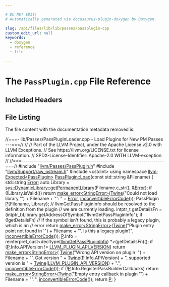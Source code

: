 ```yaml
---

# DO NOT EDIT!
# Automatically generated via docusaurus-plugin-doxygen by Doxygen.

slug: /api/files/lib/lib/passes/passplugin-cpp
custom_edit_url: null
keywords:
  - doxygen
  - reference
  - file

---
```





# The `PassPlugin.cpp` File Reference

<DoxygenPage pluginConfig={pluginConfig}>



## Included Headers

<IncludesList>
<IncludesListItem
  filePath="llvm/Passes/PassPlugin.h"
  permalink="/docs/api/files/include/include/llvm/include/llvm/passes/passplugin-h"
  isLocal="true" />
<IncludesListItem
  filePath="llvm/Support/raw_ostream.h"
  permalink="/docs/api/files/include/include/llvm/include/llvm/support/raw-ostream-h"
  isLocal="true" />
<IncludesListItem
  filePath="cstdint"
  permalink=""
  isLocal="false" />
</IncludesList>


## File Listing

The file content with the documentation metadata removed is:

<ProgramListing>

<Link id="l00001" /><CodeLine lineNumber="1"><Highlight kind="comment">//===- lib/Passes/PassPluginLoader.cpp - Load Plugins for New PM Passes ---===//</Highlight><Highlight kind="normal"></Highlight></CodeLine>
<Link id="l00002" /><CodeLine lineNumber="2"><Highlight kind="normal"></Highlight><Highlight kind="comment">//</Highlight><Highlight kind="normal"></Highlight></CodeLine>
<Link id="l00003" /><CodeLine lineNumber="3"><Highlight kind="normal"></Highlight><Highlight kind="comment">// Part of the LLVM Project, under the Apache License v2.0 with LLVM Exceptions.</Highlight><Highlight kind="normal"></Highlight></CodeLine>
<Link id="l00004" /><CodeLine lineNumber="4"><Highlight kind="normal"></Highlight><Highlight kind="comment">// See https://llvm.org/LICENSE.txt for license information.</Highlight><Highlight kind="normal"></Highlight></CodeLine>
<Link id="l00005" /><CodeLine lineNumber="5"><Highlight kind="normal"></Highlight><Highlight kind="comment">// SPDX-License-Identifier: Apache-2.0 WITH LLVM-exception</Highlight><Highlight kind="normal"></Highlight></CodeLine>
<Link id="l00006" /><CodeLine lineNumber="6"><Highlight kind="normal"></Highlight><Highlight kind="comment">//</Highlight><Highlight kind="normal"></Highlight></CodeLine>
<Link id="l00007" /><CodeLine lineNumber="7"><Highlight kind="normal"></Highlight><Highlight kind="comment">//===----------------------------------------------------------------------===//</Highlight><Highlight kind="normal"></Highlight></CodeLine>
<Link id="l00008" /><CodeLine lineNumber="8"><Highlight kind="normal"></Highlight></CodeLine>
<Link id="l00009" /><CodeLine lineNumber="9"><Highlight kind="normal"></Highlight><Highlight kind="preprocessor">#include &quot;<a href="/docs/api/files/include/include/llvm/include/llvm/passes/passplugin-h">llvm/Passes/PassPlugin.h</a>&quot;</Highlight><Highlight kind="normal"></Highlight></CodeLine>
<Link id="l00010" /><CodeLine lineNumber="10"><Highlight kind="normal"></Highlight><Highlight kind="preprocessor">#include &quot;<a href="/docs/api/files/include/include/llvm/include/llvm/support/raw-ostream-h">llvm/Support/raw&#95;ostream.h</a>&quot;</Highlight><Highlight kind="normal"></Highlight></CodeLine>
<Link id="l00011" /><CodeLine lineNumber="11"><Highlight kind="normal"></Highlight></CodeLine>
<Link id="l00012" /><CodeLine lineNumber="12"><Highlight kind="normal"></Highlight><Highlight kind="preprocessor">#include &lt;cstdint&gt;</Highlight><Highlight kind="normal"></Highlight></CodeLine>
<Link id="l00013" /><CodeLine lineNumber="13"><Highlight kind="normal"></Highlight></CodeLine>
<Link id="l00014" /><CodeLine lineNumber="14"><Highlight kind="normal"></Highlight><Highlight kind="keyword">using namespace </Highlight><Highlight kind="normal"><a href="/docs/api/namespaces/llvm">llvm</a>;</Highlight></CodeLine>
<Link id="l00015" /><CodeLine lineNumber="15"><Highlight kind="normal"></Highlight></CodeLine>
<Link id="l00016" /><CodeLine lineNumber="16" lineLink="/docs/api/classes/llvm/passplugin/#a16bba9d356b9f317678e118c6de531da"><Highlight kind="normal"><a href="/docs/api/classes/llvm/expected">Expected&lt;PassPlugin&gt;</a> <a href="/docs/api/classes/llvm/passplugin/#a16bba9d356b9f317678e118c6de531da">PassPlugin::Load</a>(</Highlight><Highlight kind="keyword">const</Highlight><Highlight kind="normal"> std::string &amp;Filename) &#123;</Highlight></CodeLine>
<Link id="l00017" /><CodeLine lineNumber="17"><Highlight kind="normal">  std::string <a href="/docs/api/classes/llvm/error">Error</a>;</Highlight></CodeLine>
<Link id="l00018" /><CodeLine lineNumber="18"><Highlight kind="normal">  </Highlight><Highlight kind="keyword">auto</Highlight><Highlight kind="normal"> Library =</Highlight></CodeLine>
<Link id="l00019" /><CodeLine lineNumber="19"><Highlight kind="normal">      <a href="/docs/api/classes/llvm/sys/dynamiclibrary/#a5fe607fc919d5fcd00bdfded75f46643">sys::DynamicLibrary::getPermanentLibrary</a>(Filename.c&#95;str(), &amp;<a href="/docs/api/classes/llvm/error">Error</a>);</Highlight></CodeLine>
<Link id="l00020" /><CodeLine lineNumber="20"><Highlight kind="normal">  </Highlight><Highlight kind="keywordflow">if</Highlight><Highlight kind="normal"> (!Library.isValid())</Highlight></CodeLine>
<Link id="l00021" /><CodeLine lineNumber="21"><Highlight kind="normal">    </Highlight><Highlight kind="keywordflow">return</Highlight><Highlight kind="normal"> <a href="/docs/api/namespaces/llvm/#a9999bd897fc8a1648bd69b36fee2d357">make&#95;error&lt;StringError&gt;</a>(<a href="/docs/api/classes/llvm/twine">Twine</a>(</Highlight><Highlight kind="stringliteral">&quot;Could not load library &#39;&quot;</Highlight><Highlight kind="normal">) +</Highlight></CodeLine>
<Link id="l00022" /><CodeLine lineNumber="22"><Highlight kind="normal">                                       Filename + </Highlight><Highlight kind="stringliteral">&quot;&#39;: &quot;</Highlight><Highlight kind="normal"> + <a href="/docs/api/classes/llvm/error">Error</a>,</Highlight></CodeLine>
<Link id="l00023" /><CodeLine lineNumber="23"><Highlight kind="normal">                                   <a href="/docs/api/namespaces/llvm/#a2b43c21951d0948b34bcf7019949032d">inconvertibleErrorCode</a>());</Highlight></CodeLine>
<Link id="l00024" /><CodeLine lineNumber="24"><Highlight kind="normal"></Highlight></CodeLine>
<Link id="l00025" /><CodeLine lineNumber="25"><Highlight kind="normal">  PassPlugin <a href="/docs/api/files/lib/lib/option/option-cpp/#a04665169063c8ca1f2ea96c27fc7c2b2">P</a>&#123;Filename, Library&#125;;</Highlight></CodeLine>
<Link id="l00026" /><CodeLine lineNumber="26"><Highlight kind="normal"></Highlight></CodeLine>
<Link id="l00027" /><CodeLine lineNumber="27"><Highlight kind="normal">  </Highlight><Highlight kind="comment">// llvmGetPassPluginInfo should be resolved to the definition from the plugin</Highlight><Highlight kind="normal"></Highlight></CodeLine>
<Link id="l00028" /><CodeLine lineNumber="28"><Highlight kind="normal">  </Highlight><Highlight kind="comment">// we are currently loading.</Highlight><Highlight kind="normal"></Highlight></CodeLine>
<Link id="l00029" /><CodeLine lineNumber="29"><Highlight kind="normal">  intptr&#95;t getDetailsFn =</Highlight></CodeLine>
<Link id="l00030" /><CodeLine lineNumber="30"><Highlight kind="normal">      (intptr&#95;t)Library.getAddressOfSymbol(</Highlight><Highlight kind="stringliteral">&quot;llvmGetPassPluginInfo&quot;</Highlight><Highlight kind="normal">);</Highlight></CodeLine>
<Link id="l00031" /><CodeLine lineNumber="31"><Highlight kind="normal"></Highlight></CodeLine>
<Link id="l00032" /><CodeLine lineNumber="32"><Highlight kind="normal">  </Highlight><Highlight kind="keywordflow">if</Highlight><Highlight kind="normal"> (!getDetailsFn)</Highlight></CodeLine>
<Link id="l00033" /><CodeLine lineNumber="33"><Highlight kind="normal">    </Highlight><Highlight kind="comment">// If the symbol isn&#39;t found, this is probably a legacy plugin, which is an</Highlight><Highlight kind="normal"></Highlight></CodeLine>
<Link id="l00034" /><CodeLine lineNumber="34"><Highlight kind="normal">    </Highlight><Highlight kind="comment">// error</Highlight><Highlight kind="normal"></Highlight></CodeLine>
<Link id="l00035" /><CodeLine lineNumber="35"><Highlight kind="normal">    </Highlight><Highlight kind="keywordflow">return</Highlight><Highlight kind="normal"> <a href="/docs/api/namespaces/llvm/#a9999bd897fc8a1648bd69b36fee2d357">make&#95;error&lt;StringError&gt;</a>(<a href="/docs/api/classes/llvm/twine">Twine</a>(</Highlight><Highlight kind="stringliteral">&quot;Plugin entry point not found in &#39;&quot;</Highlight><Highlight kind="normal">) +</Highlight></CodeLine>
<Link id="l00036" /><CodeLine lineNumber="36"><Highlight kind="normal">                                       Filename + </Highlight><Highlight kind="stringliteral">&quot;&#39;. Is this a legacy plugin?&quot;</Highlight><Highlight kind="normal">,</Highlight></CodeLine>
<Link id="l00037" /><CodeLine lineNumber="37"><Highlight kind="normal">                                   <a href="/docs/api/namespaces/llvm/#a2b43c21951d0948b34bcf7019949032d">inconvertibleErrorCode</a>());</Highlight></CodeLine>
<Link id="l00038" /><CodeLine lineNumber="38"><Highlight kind="normal"></Highlight></CodeLine>
<Link id="l00039" /><CodeLine lineNumber="39"><Highlight kind="normal">  <a href="/docs/api/files/lib/lib/option/option-cpp/#a04665169063c8ca1f2ea96c27fc7c2b2">P</a>.Info = </Highlight><Highlight kind="keyword">reinterpret&#95;cast&lt;</Highlight><Highlight kind="normal">decltype(<a href="/docs/api/files/include/include/llvm/include/llvm/passes/passplugin-h/#a2d26765d5eb741ed4b6f72c7fef51c99">llvmGetPassPluginInfo</a>) &#42;</Highlight><Highlight kind="keyword">&gt;</Highlight><Highlight kind="normal">(getDetailsFn)();</Highlight></CodeLine>
<Link id="l00040" /><CodeLine lineNumber="40"><Highlight kind="normal"></Highlight></CodeLine>
<Link id="l00041" /><CodeLine lineNumber="41"><Highlight kind="normal">  </Highlight><Highlight kind="keywordflow">if</Highlight><Highlight kind="normal"> (<a href="/docs/api/files/lib/lib/option/option-cpp/#a04665169063c8ca1f2ea96c27fc7c2b2">P</a>.Info.APIVersion != <a href="/docs/api/files/include/include/llvm/include/llvm/passes/passplugin-h/#a76a304109af54526e3d2a471ac22885b">LLVM&#95;PLUGIN&#95;API&#95;VERSION</a>)</Highlight></CodeLine>
<Link id="l00042" /><CodeLine lineNumber="42"><Highlight kind="normal">    </Highlight><Highlight kind="keywordflow">return</Highlight><Highlight kind="normal"> <a href="/docs/api/namespaces/llvm/#a9999bd897fc8a1648bd69b36fee2d357">make&#95;error&lt;StringError&gt;</a>(</Highlight></CodeLine>
<Link id="l00043" /><CodeLine lineNumber="43"><Highlight kind="normal">        <a href="/docs/api/classes/llvm/twine">Twine</a>(</Highlight><Highlight kind="stringliteral">&quot;Wrong API version on plugin &#39;&quot;</Highlight><Highlight kind="normal">) + Filename + </Highlight><Highlight kind="stringliteral">&quot;&#39;. Got version &quot;</Highlight><Highlight kind="normal"> +</Highlight></CodeLine>
<Link id="l00044" /><CodeLine lineNumber="44"><Highlight kind="normal">            <a href="/docs/api/classes/llvm/twine">Twine</a>(<a href="/docs/api/files/lib/lib/option/option-cpp/#a04665169063c8ca1f2ea96c27fc7c2b2">P</a>.Info.APIVersion) + </Highlight><Highlight kind="stringliteral">&quot;, supported version is &quot;</Highlight><Highlight kind="normal"> +</Highlight></CodeLine>
<Link id="l00045" /><CodeLine lineNumber="45"><Highlight kind="normal">            <a href="/docs/api/classes/llvm/twine">Twine</a>(<a href="/docs/api/files/include/include/llvm/include/llvm/passes/passplugin-h/#a76a304109af54526e3d2a471ac22885b">LLVM&#95;PLUGIN&#95;API&#95;VERSION</a>) + </Highlight><Highlight kind="stringliteral">&quot;.&quot;</Highlight><Highlight kind="normal">,</Highlight></CodeLine>
<Link id="l00046" /><CodeLine lineNumber="46"><Highlight kind="normal">        <a href="/docs/api/namespaces/llvm/#a2b43c21951d0948b34bcf7019949032d">inconvertibleErrorCode</a>());</Highlight></CodeLine>
<Link id="l00047" /><CodeLine lineNumber="47"><Highlight kind="normal"></Highlight></CodeLine>
<Link id="l00048" /><CodeLine lineNumber="48"><Highlight kind="normal">  </Highlight><Highlight kind="keywordflow">if</Highlight><Highlight kind="normal"> (!<a href="/docs/api/files/lib/lib/option/option-cpp/#a04665169063c8ca1f2ea96c27fc7c2b2">P</a>.Info.RegisterPassBuilderCallbacks)</Highlight></CodeLine>
<Link id="l00049" /><CodeLine lineNumber="49"><Highlight kind="normal">    </Highlight><Highlight kind="keywordflow">return</Highlight><Highlight kind="normal"> <a href="/docs/api/namespaces/llvm/#a9999bd897fc8a1648bd69b36fee2d357">make&#95;error&lt;StringError&gt;</a>(<a href="/docs/api/classes/llvm/twine">Twine</a>(</Highlight><Highlight kind="stringliteral">&quot;Empty entry callback in plugin &#39;&quot;</Highlight><Highlight kind="normal">) +</Highlight></CodeLine>
<Link id="l00050" /><CodeLine lineNumber="50"><Highlight kind="normal">                                       Filename + </Highlight><Highlight kind="stringliteral">&quot;&#39;.&#39;&quot;</Highlight><Highlight kind="normal">,</Highlight></CodeLine>
<Link id="l00051" /><CodeLine lineNumber="51"><Highlight kind="normal">                                   <a href="/docs/api/namespaces/llvm/#a2b43c21951d0948b34bcf7019949032d">inconvertibleErrorCode</a>());</Highlight></CodeLine>
<Link id="l00052" /><CodeLine lineNumber="52"><Highlight kind="normal"></Highlight></CodeLine>
<Link id="l00053" /><CodeLine lineNumber="53"><Highlight kind="normal">  </Highlight><Highlight kind="keywordflow">return</Highlight><Highlight kind="normal"> <a href="/docs/api/files/lib/lib/option/option-cpp/#a04665169063c8ca1f2ea96c27fc7c2b2">P</a>;</Highlight></CodeLine>
<Link id="l00054" /><CodeLine lineNumber="54"><Highlight kind="normal">&#125;</Highlight></CodeLine>

</ProgramListing>

</DoxygenPage>
